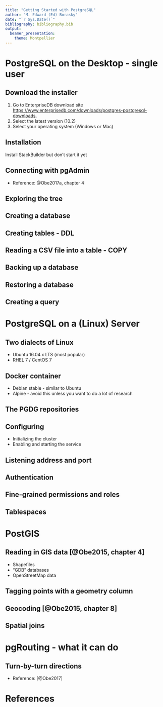 ```yaml
---
title: "Getting Started with PostgreSQL"
author: "M. Edward (Ed) Borasky"
date: "`r Sys.Date()`"
bibliography: bibliography.bib
output: 
  beamer_presentation:
    theme: Montpellier
---
```


# PostgreSQL on the Desktop - single user

## Download the installer
1. Go to EnterpriseDB download site <https://www.enterprisedb.com/downloads/postgres-postgresql-downloads>.
2. Select the latest version (10.2)
3. Select your operating system (Windows or Mac)

## Installation
Install StackBuilder but don't start it yet

## Connecting with pgAdmin
* Reference: @Obe2017a, chapter 4

## Exploring the tree

## Creating a database

## Creating tables - DDL

## Reading a CSV file into a table - COPY

## Backing up a database

## Restoring a database

## Creating a query

# PostgreSQL on a (Linux) Server

## Two dialects of Linux
* Ubuntu 16.04.x LTS (most popular)
* RHEL 7 / CentOS 7

## Docker container
* Debian stable - similar to Ubuntu
* Alpine - avoid this unless you want to do a lot of research

## The PGDG repositories

## Configuring
* Initializing the cluster
* Enabling and starting the service

## Listening address and port

## Authentication

## Fine-grained permissions and roles

## Tablespaces

# PostGIS

## Reading in GIS data [@Obe2015, chapter 4]
* Shapefiles
* "GDB" databases
* OpenStreetMap data

## Tagging points with a geometry column

## Geocoding [@Obe2015, chapter 8]

## Spatial joins

# pgRouting - what it can do

## Turn-by-turn directions
* Reference: [@Obe2017]

# References
